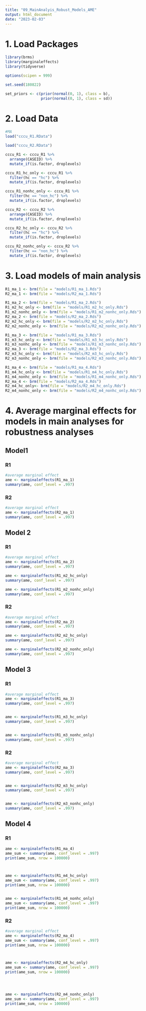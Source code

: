```yaml
---
title: "09_MainAnalyis_Robust_Models_AME"
output: html_document
date: "2023-02-03"
---
```


# 1. Load Packages
```r
library(brms)
library(marginaleffects)
library(tidyverse)

options(scipen = 999)

set.seed(180822)

set_priors <- c(prior(normal(0, 1), class = b),
                prior(normal(0, 1), class = sd))
```

# 2. Load Data
```r
#MA
load("cccu_R1.RData")

load("cccu_R2.RData")
```


```r
cccu_R1 <- cccu_R1 %>%
  arrange(CASEID) %>%
  mutate_if(is.factor, droplevels)

cccu_R1_hc_only <- cccu_R1 %>%
  filter(hc == "hc") %>%
  mutate_if(is.factor, droplevels)

cccu_R1_nonhc_only <- cccu_R1 %>%
  filter(hc == "non_hc") %>%
  mutate_if(is.factor, droplevels)

cccu_R2 <- cccu_R2 %>%
  arrange(CASEID) %>%
  mutate_if(is.factor, droplevels)

cccu_R2_hc_only <- cccu_R2 %>%
  filter(hc == "hc") %>%
  mutate_if(is.factor, droplevels)

cccu_R2_nonhc_only <- cccu_R2 %>%
  filter(hc == "non_hc") %>%
  mutate_if(is.factor, droplevels)


```

# 3. Load models of main analysis
```r
R1_ma_1 <- brm(file = "models/R1_ma_1.Rds")
R2_ma_1 <- brm(file = "models/R2_ma_1.Rds")

R1_ma_2 <- brm(file = "models/R1_ma_2.Rds")
R1_m2_hc_only <- brm(file = "models/R1_m2_hc_only.Rds")
R1_m2_nonhc_only <- brm(file = "models/R1_m2_nonhc_only.Rds")
R2_ma_2 <- brm(file = "models/R2_ma_2.Rds")
R2_m2_hc_only <- brm(file = "models/R2_m2_hc_only.Rds")
R2_m2_nonhc_only <- brm(file = "models/R2_m2_nonhc_only.Rds")

R1_ma_3 <- brm(file = "models/R1_ma_3.Rds")
R1_m3_hc_only <- brm(file = "models/R1_m3_hc_only.Rds")
R1_m3_nonhc_only <- brm(file = "models/R1_m3_nonhc_only.Rds")
R2_ma_3 <- brm(file = "models/R2_ma_3.Rds")
R2_m3_hc_only <- brm(file = "models/R2_m3_hc_only.Rds")
R2_m3_nonhc_only <- brm(file = "models/R2_m3_nonhc_only.Rds")

R1_ma_4 <- brm(file = "models/R1_ma_4.Rds")
R1_m4_hc_only <- brm(file = "models/R1_m4_hc_only.Rds")
R1_m4_nonhc_only <- brm(file = "models/R1_m4_nonhc_only.Rds")
R2_ma_4 <- brm(file = "models/R2_ma_4.Rds")
R2_m4_hc_only<- brm(file = "models/R2_m4_hc_only.Rds")
R2_m4_nonhc_only <- brm(file = "models/R2_m4_nonhc_only.Rds")
```

# 4. Average marginal effects for models in main analyses for robustness analyses

## Model1
### R1
```r

#average marginal effect
ame <- marginaleffects(R1_ma_1)
summary(ame, conf_level = .997)


```

### R2
```r
#average marginal effect
ame <- marginaleffects(R2_ma_1)
summary(ame, conf_level = .997)


```


## Model 2
### R1
```r
#average marginal effect
ame <- marginaleffects(R1_ma_2)
summary(ame, conf_level = .997)

ame <- marginaleffects(R1_m2_hc_only)
summary(ame, conf_level = .997)

ame <- marginaleffects(R1_m2_nonhc_only)
summary(ame, conf_level = .997)
```

### R2
```r
#average marginal effect
ame <- marginaleffects(R2_ma_2)
summary(ame, conf_level = .997)

ame <- marginaleffects(R2_m2_hc_only)
summary(ame, conf_level = .997)

ame <- marginaleffects(R2_m2_nonhc_only)
summary(ame, conf_level = .997)
```


## Model 3

### R1

```r
#average marginal effect
ame <- marginaleffects(R1_ma_3)
summary(ame, conf_level = .997)


ame <- marginaleffects(R1_m3_hc_only)
summary(ame, conf_level = .997)


ame <- marginaleffects(R1_m3_nonhc_only)
summary(ame, conf_level = .997)
```



### R2
```r
#average marginal effect
ame <- marginaleffects(R2_ma_3)
summary(ame, conf_level = .997)


ame <- marginaleffects(R2_m3_hc_only)
summary(ame, conf_level = .997)


ame <- marginaleffects(R2_m3_nonhc_only)
summary(ame, conf_level = .997)
```


## Model 4
### R1
```r
ame <- marginaleffects(R1_ma_4)
ame_sum <- summary(ame, conf_level = .997)
print(ame_sum, nrow = 100000)



ame <- marginaleffects(R1_m4_hc_only)
ame_sum <- summary(ame, conf_level = .997)
print(ame_sum, nrow = 100000)


ame <- marginaleffects(R1_m4_nonhc_only)
ame_sum <- summary(ame, conf_level = .997)
print(ame_sum, nrow = 100000)


```

### R2
```r
#average marginal effect
ame <- marginaleffects(R2_ma_4)
ame_sum <- summary(ame, conf_level = .997)
print(ame_sum, nrow = 100000)



ame <- marginaleffects(R2_m4_hc_only)
ame_sum <- summary(ame, conf_level = .997)
print(ame_sum, nrow = 100000)




ame <- marginaleffects(R2_m4_nonhc_only)
ame_sum <- summary(ame, conf_level = .997)
print(ame_sum, nrow = 100000)


```

